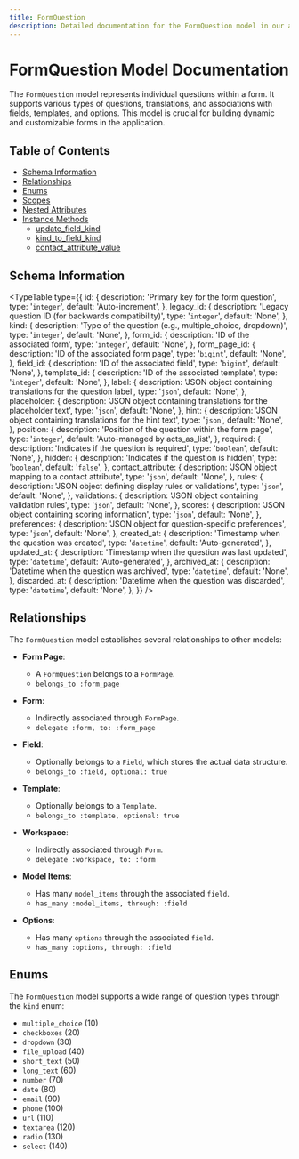 ```yaml
---
title: FormQuestion
description: Detailed documentation for the FormQuestion model in our application.
---
```


# FormQuestion Model Documentation

The `FormQuestion` model represents individual questions within a form. It supports various types of questions, translations, and associations with fields, templates, and options. This model is crucial for building dynamic and customizable forms in the application.

## Table of Contents

- [Schema Information](#schema-information)
- [Relationships](#relationships)
- [Enums](#enums)
- [Scopes](#scopes)
- [Nested Attributes](#nested-attributes)
- [Instance Methods](#instance-methods)
  - [update_field_kind](#update_field_kind)
  - [kind_to_field_kind](#kind_to_field_kind)
  - [contact_attribute_value](#contact_attribute_value)

## Schema Information

<TypeTable
  type={{
    id: {
      description: 'Primary key for the form question',
      type: '`integer`',
      default: 'Auto-increment',
    },
    legacy_id: {
      description: 'Legacy question ID (for backwards compatibility)',
      type: '`integer`',
      default: 'None',
    },
    kind: {
      description: 'Type of the question (e.g., multiple_choice, dropdown)',
      type: '`integer`',
      default: 'None',
    },
    form_id: {
      description: 'ID of the associated form',
      type: '`integer`',
      default: 'None',
    },
    form_page_id: {
      description: 'ID of the associated form page',
      type: '`bigint`',
      default: 'None',
    },
    field_id: {
      description: 'ID of the associated field',
      type: '`bigint`',
      default: 'None',
    },
    template_id: {
      description: 'ID of the associated template',
      type: '`integer`',
      default: 'None',
    },
    label: {
      description: 'JSON object containing translations for the question label',
      type: '`json`',
      default: 'None',
    },
    placeholder: {
      description:
        'JSON object containing translations for the placeholder text',
      type: '`json`',
      default: 'None',
    },
    hint: {
      description: 'JSON object containing translations for the hint text',
      type: '`json`',
      default: 'None',
    },
    position: {
      description: 'Position of the question within the form page',
      type: '`integer`',
      default: 'Auto-managed by acts_as_list',
    },
    required: {
      description: 'Indicates if the question is required',
      type: '`boolean`',
      default: 'None',
    },
    hidden: {
      description: 'Indicates if the question is hidden',
      type: '`boolean`',
      default: '`false`',
    },
    contact_attribute: {
      description: 'JSON object mapping to a contact attribute',
      type: '`json`',
      default: 'None',
    },
    rules: {
      description: 'JSON object defining display rules or validations',
      type: '`json`',
      default: 'None',
    },
    validations: {
      description: 'JSON object containing validation rules',
      type: '`json`',
      default: 'None',
    },
    scores: {
      description: 'JSON object containing scoring information',
      type: '`json`',
      default: 'None',
    },
    preferences: {
      description: 'JSON object for question-specific preferences',
      type: '`json`',
      default: 'None',
    },
    created_at: {
      description: 'Timestamp when the question was created',
      type: '`datetime`',
      default: 'Auto-generated',
    },
    updated_at: {
      description: 'Timestamp when the question was last updated',
      type: '`datetime`',
      default: 'Auto-generated',
    },
    archived_at: {
      description: 'Datetime when the question was archived',
      type: '`datetime`',
      default: 'None',
    },
    discarded_at: {
      description: 'Datetime when the question was discarded',
      type: '`datetime`',
      default: 'None',
    },
  }}
/>

## Relationships

The `FormQuestion` model establishes several relationships to other models:

- **Form Page**:

  - A `FormQuestion` belongs to a `FormPage`.
  - `belongs_to :form_page`

- **Form**:

  - Indirectly associated through `FormPage`.
  - `delegate :form, to: :form_page`

- **Field**:

  - Optionally belongs to a `Field`, which stores the actual data structure.
  - `belongs_to :field, optional: true`

- **Template**:

  - Optionally belongs to a `Template`.
  - `belongs_to :template, optional: true`

- **Workspace**:

  - Indirectly associated through `Form`.
  - `delegate :workspace, to: :form`

- **Model Items**:

  - Has many `model_items` through the associated `field`.
  - `has_many :model_items, through: :field`

- **Options**:
  - Has many `options` through the associated `field`.
  - `has_many :options, through: :field`

## Enums

The `FormQuestion` model supports a wide range of question types through the `kind` enum:

- `multiple_choice` (10)
- `checkboxes` (20)
- `dropdown` (30)
- `file_upload` (40)
- `short_text` (50)
- `long_text` (60)
- `number` (70)
- `date` (80)
- `email` (90)
- `phone` (100)
- `url` (110)
- `textarea` (120)
- `radio` (130)
- `select` (140)
